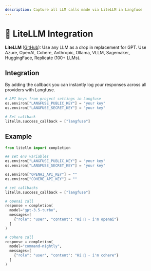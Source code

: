 ```yaml
---
description: Capture all LLM calls made via LiteLLM in Langfuse
---
```


# 🚅 LiteLLM Integration

**LiteLLM** ([GitHub](https://github.com/BerriAI/litellm)): Use any LLM as a drop in replacement for GPT. Use Azure, OpenAI, Cohere, Anthropic, Ollama, VLLM, Sagemaker, HuggingFace, Replicate (100+ LLMs).

## Integration

By adding the callback you can instantly log your responses across all providers with Langfuse.

```python filename="main.py"
# API keys from project settings in Langfuse
os.environ["LANGFUSE_PUBLIC_KEY"] = "your key"
os.environ["LANGFUSE_SECRET_KEY"] = "your key"

# Set callback
litellm.success_callback = ["langfuse"]
```

## Example

```python filename="main.py"
from litellm import completion

## set env variables
os.environ["LANGFUSE_PUBLIC_KEY"] = "your key"
os.environ["LANGFUSE_SECRET_KEY"] = "your key"

os.environ["OPENAI_API_KEY"] = ""
os.environ["COHERE_API_KEY"] = ""

# set callbacks
litellm.success_callback = ["langfuse"]

# openai call
response = completion(
  model="gpt-3.5-turbo",
  messages=[
    {"role": "user", "content": "Hi 👋 - i'm openai"}
  ]
)

# cohere call
response = completion(
  model="command-nightly",
  messages=[
    {"role": "user", "content": "Hi 👋 - i'm cohere"}
  ]
)
```
